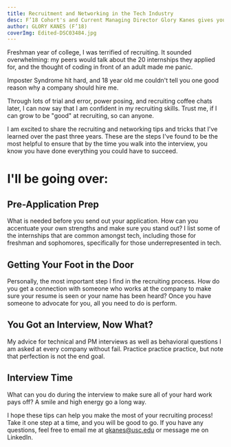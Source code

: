 ```yaml
---
title: Recruitment and Networking in the Tech Industry
desc: F’18 Cohort's and Current Managing Director Glory Kanes gives you a roadmap to navigate tech recruiting and her experience as a product manager.
author: GLORY KANES (F’18)
coverImg: Edited-DSC03484.jpg
---
```


Freshman year of college, I was terrified of recruiting. It sounded overwhelming: my peers would talk about the 20 internships they applied for, and the thought of coding in front of an adult made me panic. 

Imposter Syndrome hit hard, and 18 year old me couldn't tell you one good reason why a company should hire me.

Through lots of trial and error, power posing, and recruiting coffee chats later, I can now say that I am confident in my recruiting skills. Trust me, if I can grow to be "good" at recruiting, so can anyone.

I am excited to share the recruiting and networking tips and tricks that I've learned over the past three years. These are the steps I've found to be the most helpful to ensure that by the time you walk into the interview, you know you have done everything you could have to succeed.

# I'll be going over:‍‍

## Pre-Application Prep

What is needed before you send out your application. How can you accentuate your own strengths and make sure you stand out? I list some of the internships that are common amongst tech, including those for freshman and sophomores, specifically for those underrepresented in tech.‍

## Getting Your Foot in the Door

Personally, the most important step I find in the recruiting process. How do you get a connection with someone who works at the company to make sure your resume is seen or your name has been heard? Once you have someone to advocate for you, all you need to do is perform.‍‍

## You Got an Interview, Now What?

My advice for technical and PM interviews as well as behavioral questions I am asked at every company without fail. Practice practice practice, but note that perfection is not the end goal.‍

## Interview Time

What can you do during the interview to make sure all of your hard work pays off? A smile and high energy go a long way.

<YoutubePlayer url="https://www.youtube.com/watch?v=fugsOrYZNJo" />

I hope these tips can help you make the most of your recruiting process! Take it one step at a time, and you will be good to go. If you have any questions, feel free to email me at gkanes@usc.edu or message me on LinkedIn.